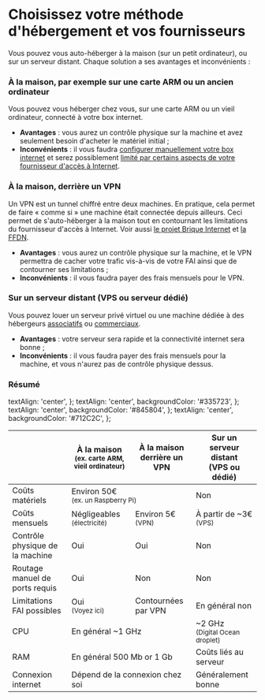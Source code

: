 # Choisissez votre méthode d'hébergement et vos fournisseurs

Vous pouvez vous auto-héberger à la maison (sur un petit ordinateur), ou sur un serveur distant. Chaque solution a ses avantages et inconvénients :

### À la maison, par exemple sur une carte ARM ou un ancien ordinateur

Vous pouvez vous héberger chez vous, sur une carte ARM ou un vieil ordinateur, connecté à votre box internet.

- **Avantages** : vous aurez un contrôle physique sur la machine et avez seulement besoin d'acheter le matériel initial ;
- **Inconvénients** : il vous faudra [configurer manuellement votre box internet](/admin/install/post_install/port_forwarding) et serez possiblement [limité par certains aspects de votre fournisseur d'accès à Internet](/admin/install/providers/isp/).

### À la maison, derrière un VPN

Un VPN est un tunnel chiffré entre deux machines. En pratique, cela permet de faire « comme si » une machine était connectée depuis ailleurs. Ceci permet de s'auto-héberger à la maison tout en contournant les limitations du fournisseur d'accès à Internet. Voir aussi [le projet Brique Internet](https://labriqueinter.net/) et [la FFDN](https://www.ffdn.org/).

- **Avantages** : vous aurez un contrôle physique sur la machine, et le VPN permettra de cacher votre trafic vis-à-vis de votre FAI ainsi que de contourner ses limitations ;
- **Inconvénients** : il vous faudra payer des frais mensuels pour le VPN.

### Sur un serveur distant (VPS ou serveur dédié)

Vous pouvez louer un serveur privé virtuel ou une machine dédiée à des hébergeurs [associatifs](https://db.ffdn.org/) ou [commerciaux](/admin/install/providers/servers).

- **Avantages** : votre serveur sera rapide et la connectivité internet sera bonne ;
- **Inconvénients** : il vous faudra payer des frais mensuels pour la machine, et vous n'aurez pas de contrôle physique dessus.

### Résumé

  textAlign: 'center',
};
  textAlign: 'center',
  backgroundColor: '#335723',
};
  textAlign: 'center',
  backgroundColor: '#845804',
};
  textAlign: 'center',
  backgroundColor: '#712C2C',
};

<table>
  <thead>
    <tr>
      <th></th>
      <th style={styleNone}>À la maison<br/><small>(ex. carte ARM, vieil ordinateur)</small></th>
      <th style={styleNone}>À la maison<br/>derrière un VPN</th>
      <th style={styleNone}>Sur un serveur distant<br/>(VPS ou dédié)</th>
    </tr>
  </thead>
  <tbody>
    <tr>
      <td style={styleNone}>Coûts matériels</td>
      <td style={styleMeh} colspan="2">Environ 50€<br/><small>(ex. un Raspberry Pi)</small></td>
      <td style={styleGood}>Non</td>
    </tr>
    <tr>
      <td style={styleNone}>Coûts mensuels</td>
      <td style={styleGood}>Négligeables<br/><small>(électricité)</small></td>
      <td style={styleMeh}>Environ 5€<br/><small>(VPN)</small></td>
      <td style={styleMeh}>À partir de ~3€<br/><small>(VPS)</small></td>
    </tr>
    <tr>
      <td style={styleNone}>Contrôle physique de la machine</td>
      <td style={styleGood}>Oui</td>
      <td style={styleGood}>Oui</td>
      <td style={styleDanger}>Non</td>
    </tr>
    <tr>
      <td style={styleNone}>Routage manuel de ports requis</td>
      <td style={styleMeh}>Oui</td>
      <td style={styleGood}>Non</td>
      <td style={styleGood}>Non</td>
    </tr>
    <tr>
      <td style={styleNone}>Limitations FAI possibles</td>
      <td style={styleDanger}>Oui<br/><small>(Voyez <Link to="/admin/install/providers/isp/">ici</Link>)</small></td>
      <td style={styleGood}>Contournées par VPN</td>
      <td style={styleGood}>En général non</td>
    </tr>
    <tr>
      <td style={styleNone}>CPU</td>
      <td style={styleMeh} colspan="2">En général ~1 GHz</td>
      <td style={styleGood}>~2 GHz<br/><small>(Digital Ocean droplet)</small></td>
    </tr>
    <tr>
      <td style={styleNone}>RAM</td>
      <td style={styleMeh} colspan="2">En général 500 Mb or 1 Gb</td>
      <td style={styleMeh}>Coûts liés au serveur</td>
    </tr>
    <tr>
      <td style={styleNone}>Connexion internet</td>
      <td style={styleMeh} colspan="2">Dépend de la connexion chez soi</td>
      <td style={styleGood}>Généralement bonne</td>
    </tr>
  </tbody>
</table>
